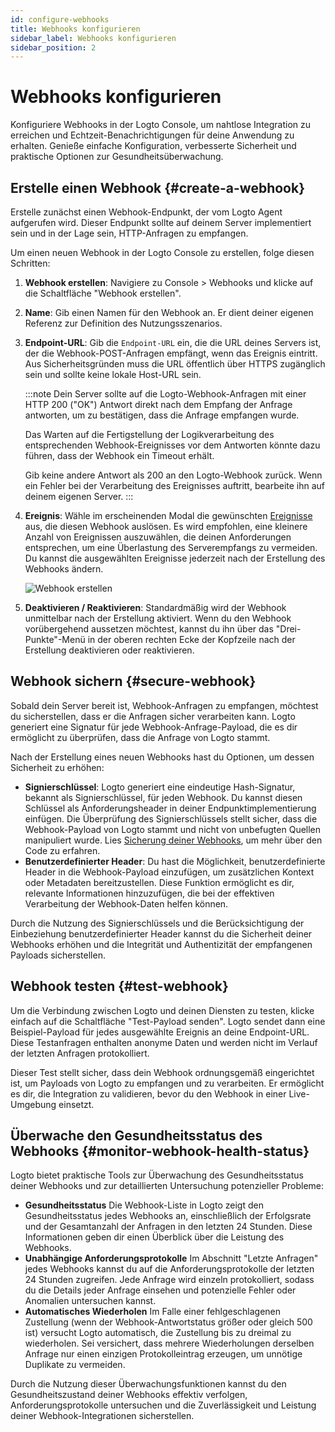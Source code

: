 ```yaml
---
id: configure-webhooks
title: Webhooks konfigurieren
sidebar_label: Webhooks konfigurieren
sidebar_position: 2
---
```


# Webhooks konfigurieren

Konfiguriere Webhooks in der Logto Console, um nahtlose Integration zu erreichen und Echtzeit-Benachrichtigungen für deine Anwendung zu erhalten. Genieße einfache Konfiguration, verbesserte Sicherheit und praktische Optionen zur Gesundheitsüberwachung.

## Erstelle einen Webhook \{#create-a-webhook}

Erstelle zunächst einen Webhook-Endpunkt, der vom Logto Agent aufgerufen wird. Dieser Endpunkt sollte auf deinem Server implementiert sein und in der Lage sein, HTTP-Anfragen zu empfangen.

Um einen neuen Webhook in der Logto Console zu erstellen, folge diesen Schritten:

1. **Webhook erstellen**: Navigiere zu <CloudLink to="/webhooks">Console > Webhooks</CloudLink> und klicke auf die Schaltfläche "Webhook erstellen".
2. **Name**: Gib einen Namen für den Webhook an. Er dient deiner eigenen Referenz zur Definition des Nutzungsszenarios.
3. **Endpoint-URL**: Gib die `Endpoint-URL` ein, die die URL deines Servers ist, der die Webhook-POST-Anfragen empfängt, wenn das Ereignis eintritt. Aus Sicherheitsgründen muss die URL öffentlich über HTTPS zugänglich sein und sollte keine lokale Host-URL sein.

   :::note
   Dein Server sollte auf die Logto-Webhook-Anfragen mit einer HTTP 200 ("OK") Antwort direkt nach dem Empfang der Anfrage antworten, um zu bestätigen, dass die Anfrage empfangen wurde.

   Das Warten auf die Fertigstellung der Logikverarbeitung des entsprechenden Webhook-Ereignisses vor dem Antworten könnte dazu führen, dass der Webhook ein Timeout erhält.

   Gib keine andere Antwort als 200 an den Logto-Webhook zurück. Wenn ein Fehler bei der Verarbeitung des Ereignisses auftritt, bearbeite ihn auf deinem eigenen Server.
   :::

4. **Ereignis**: Wähle im erscheinenden Modal die gewünschten [Ereignisse](/developers/webhooks/webhooks-events) aus, die diesen Webhook auslösen. Es wird empfohlen, eine kleinere Anzahl von Ereignissen auszuwählen, die deinen Anforderungen entsprechen, um eine Überlastung des Serverempfangs zu vermeiden. Du kannst die ausgewählten Ereignisse jederzeit nach der Erstellung des Webhooks ändern.

   <img src="/img/assets/create-webhook-page.png" alt="Webhook erstellen" />

5. **Deaktivieren / Reaktivieren**: Standardmäßig wird der Webhook unmittelbar nach der Erstellung aktiviert. Wenn du den Webhook vorübergehend aussetzen möchtest, kannst du ihn über das "Drei-Punkte"-Menü in der oberen rechten Ecke der Kopfzeile nach der Erstellung deaktivieren oder reaktivieren.

## Webhook sichern \{#secure-webhook}

Sobald dein Server bereit ist, Webhook-Anfragen zu empfangen, möchtest du sicherstellen, dass er die Anfragen sicher verarbeiten kann. Logto generiert eine Signatur für jede Webhook-Anfrage-Payload, die es dir ermöglicht zu überprüfen, dass die Anfrage von Logto stammt.

Nach der Erstellung eines neuen Webhooks hast du Optionen, um dessen Sicherheit zu erhöhen:

- **Signierschlüssel**: Logto generiert eine eindeutige Hash-Signatur, bekannt als Signierschlüssel, für jeden Webhook. Du kannst diesen Schlüssel als Anforderungsheader in deiner Endpunktimplementierung einfügen. Die Überprüfung des Signierschlüssels stellt sicher, dass die Webhook-Payload von Logto stammt und nicht von unbefugten Quellen manipuliert wurde. Lies [Sicherung deiner Webhooks](/developers/webhooks/secure-webhooks/), um mehr über den Code zu erfahren.
- **Benutzerdefinierter Header**: Du hast die Möglichkeit, benutzerdefinierte Header in die Webhook-Payload einzufügen, um zusätzlichen Kontext oder Metadaten bereitzustellen. Diese Funktion ermöglicht es dir, relevante Informationen hinzuzufügen, die bei der effektiven Verarbeitung der Webhook-Daten helfen können.

Durch die Nutzung des Signierschlüssels und die Berücksichtigung der Einbeziehung benutzerdefinierter Header kannst du die Sicherheit deiner Webhooks erhöhen und die Integrität und Authentizität der empfangenen Payloads sicherstellen.

## Webhook testen \{#test-webhook}

Um die Verbindung zwischen Logto und deinen Diensten zu testen, klicke einfach auf die Schaltfläche "Test-Payload senden". Logto sendet dann eine Beispiel-Payload für jedes ausgewählte Ereignis an deine Endpoint-URL. Diese Testanfragen enthalten anonyme Daten und werden nicht im Verlauf der letzten Anfragen protokolliert.

Dieser Test stellt sicher, dass dein Webhook ordnungsgemäß eingerichtet ist, um Payloads von Logto zu empfangen und zu verarbeiten. Er ermöglicht es dir, die Integration zu validieren, bevor du den Webhook in einer Live-Umgebung einsetzt.

## Überwache den Gesundheitsstatus des Webhooks \{#monitor-webhook-health-status}

Logto bietet praktische Tools zur Überwachung des Gesundheitsstatus deiner Webhooks und zur detaillierten Untersuchung potenzieller Probleme:

- **Gesundheitsstatus**
  Die Webhook-Liste in Logto zeigt den Gesundheitsstatus jedes Webhooks an, einschließlich der Erfolgsrate und der Gesamtanzahl der Anfragen in den letzten 24 Stunden. Diese Informationen geben dir einen Überblick über die Leistung des Webhooks.
- **Unabhängige Anforderungsprotokolle**
  Im Abschnitt "Letzte Anfragen" jedes Webhooks kannst du auf die Anforderungsprotokolle der letzten 24 Stunden zugreifen. Jede Anfrage wird einzeln protokolliert, sodass du die Details jeder Anfrage einsehen und potenzielle Fehler oder Anomalien untersuchen kannst.
- **Automatisches Wiederholen**
  Im Falle einer fehlgeschlagenen Zustellung (wenn der Webhook-Antwortstatus größer oder gleich 500 ist) versucht Logto automatisch, die Zustellung bis zu dreimal zu wiederholen. Sei versichert, dass mehrere Wiederholungen derselben Anfrage nur einen einzigen Protokolleintrag erzeugen, um unnötige Duplikate zu vermeiden.

Durch die Nutzung dieser Überwachungsfunktionen kannst du den Gesundheitszustand deiner Webhooks effektiv verfolgen, Anforderungsprotokolle untersuchen und die Zuverlässigkeit und Leistung deiner Webhook-Integrationen sicherstellen.
